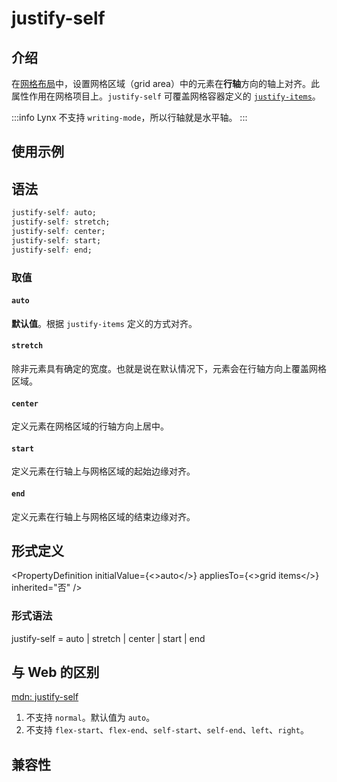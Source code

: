 # justify-self

## 介绍

在[网格布局](guide/ui/layout/grid-layout.mdx)中，设置网格区域（grid area）中的元素在**行轴**方向的轴上对齐。此属性作用在网格项目上。`justify-self` 可覆盖网格容器定义的 [`justify-items`](./justify-items)。

:::info
Lynx 不支持 `writing-mode`，所以行轴就是水平轴。
:::

## 使用示例


<Go
  example="css-api"
  defaultFile="src/justify-self/App.tsx"
  img="/assets/doc/css/justify-self.jpg"
  entry="src/justify-self"
  defaultEntryFile="dist/justify-self.lynx.bundle"
/>

## 语法

```css
justify-self: auto;
justify-self: stretch;
justify-self: center;
justify-self: start;
justify-self: end;
```

### 取值

#### `auto`

**默认值**。根据 `justify-items` 定义的方式对齐。

#### `stretch`

除非元素具有确定的宽度。也就是说在默认情况下，元素会在行轴方向上覆盖网格区域。

#### `center`

定义元素在网格区域的行轴方向上居中。

#### `start`

定义元素在行轴上与网格区域的起始边缘对齐。

#### `end`

定义元素在行轴上与网格区域的结束边缘对齐。

## 形式定义


<PropertyDefinition
  initialValue={<>auto</>}
  appliesTo={<>grid items</>}
  inherited="否"
/>

### 形式语法

justify-self =
auto |
stretch |
center |
start |
end

## 与 Web 的区别

[mdn: justify-self](https://developer.mozilla.org/zh-CN/docs/Web/CSS/justify-self)

1. 不支持 `normal`。默认值为 `auto`。
2. 不支持 `flex-start`、`flex-end`、`self-start`、`self-end`、`left`、`right`。

## 兼容性


<LegacyCompatTable metadata="css/properties/justify-self" />

